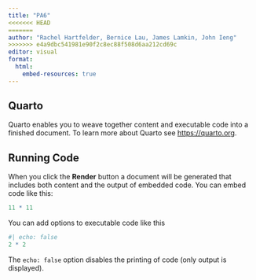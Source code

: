 ```yaml
---
title: "PA6"
<<<<<<< HEAD
=======
author: "Rachel Hartfelder, Bernice Lau, James Lamkin, John Ieng"
>>>>>>> e4a9dbc541981e90f2c8ec88f508d6aa212cd69c
editor: visual
format: 
  html:
    embed-resources: true
---
```


## Quarto

Quarto enables you to weave together content and executable code into a finished document. To learn more about Quarto see <https://quarto.org>.

## Running Code

When you click the **Render** button a document will be generated that includes both content and the output of embedded code. You can embed code like this:

```r
11 * 11
```

You can add options to executable code like this

```r
#| echo: false
2 * 2
```

The `echo: false` option disables the printing of code (only output is displayed).
